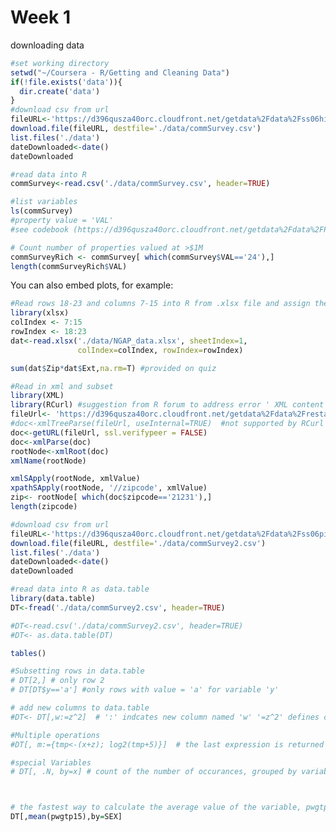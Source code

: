 Week 1
========================================================

downloading data
```r
#set working directory
setwd("~/Coursera - R/Getting and Cleaning Data")
if(!file.exists('data')){
  dir.create('data')
}
#download csv from url
fileURL<-'https://d396qusza40orc.cloudfront.net/getdata%2Fdata%2Fss06hid.csv?accessType=DOWNLOAD'
download.file(fileURL, destfile='./data/commSurvey.csv')
list.files('./data')
dateDownloaded<-date()
dateDownloaded

#read data into R
commSurvey<-read.csv('./data/commSurvey.csv', header=TRUE)

#list variables
ls(commSurvey)
#property value = 'VAL'
#see codebook (https://d396qusza40orc.cloudfront.net/getdata%2Fdata%2FPUMSDataDict06.pdf) for variable definitions

# Count number of properties valued at >$1M
commSurveyRich <- commSurvey[ which(commSurvey$VAL=='24'),]
length(commSurveyRich$VAL)


```

You can also embed plots, for example:

```r
#Read rows 18-23 and columns 7-15 into R from .xlsx file and assign the result to a variable called dat 
library(xlsx)
colIndex <- 7:15
rowIndex <- 18:23
dat<-read.xlsx('./data/NGAP_data.xlsx', sheetIndex=1, 
               colIndex=colIndex, rowIndex=rowIndex)

sum(dat$Zip*dat$Ext,na.rm=T) #provided on quiz

```

```r
#Read in xml and subset
library(XML)
library(RCurl) #suggestion from R forum to address error ' XML content does not seem to be XML'
fileUrl<- 'https://d396qusza40orc.cloudfront.net/getdata%2Fdata%2Frestaurants.xml'
#doc<-xmlTreeParse(fileUrl, useInternal=TRUE)  #not supported by RCurl
doc<-getURL(fileUrl, ssl.verifypeer = FALSE)
doc<-xmlParse(doc)
rootNode<-xmlRoot(doc)
xmlName(rootNode)

xmlSApply(rootNode, xmlValue)
xpathSApply(rootNode, '//zipcode', xmlValue)
zip<- rootNode[ which(doc$zipcode=='21231'),]
length(zipcode)
```

```r
#download csv from url
fileURL<-'https://d396qusza40orc.cloudfront.net/getdata%2Fdata%2Fss06pid.csv?accessType=DOWNLOAD'
download.file(fileURL, destfile='./data/commSurvey2.csv')
list.files('./data')
dateDownloaded<-date()
dateDownloaded

#read data into R as data.table
library(data.table)
DT<-fread('./data/commSurvey2.csv', header=TRUE)

#DT<-read.csv('./data/commSurvey2.csv', header=TRUE)
#DT<- as.data.table(DT)

tables()

#Subsetting rows in data.table
# DT[2,] # only row 2
# DT[DT$y=='a'] #only rows with value = 'a' for variable 'y'

# add new columns to data.table
#DT<- DT[,w:=z^2]  # ':' indcates new column named 'w' '=z^2' defines calculation for variable 'w'

#Multiple operations
#DT[, m:={tmp<-(x+z); log2(tmp+5)}]  # the last expression is returned as specified variable

#special Variables
# DT[, .N, by=x] # count of the number of occurances, grouped by variable 'x'



# the fastest way to calculate the average value of the variable, pwgtp15, broken down by sex using the data.table package? 
DT[,mean(pwgtp15),by=SEX]

```

